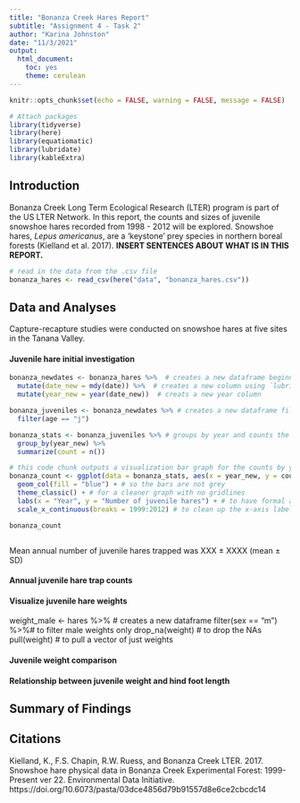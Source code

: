 ```yaml
---
title: "Bonanza Creek Hares Report"
subtitle: "Assignment 4 - Task 2"
author: "Karina Johnston"
date: "11/3/2021"
output: 
  html_document: 
    toc: yes
    theme: cerulean
---
```


```r
knitr::opts_chunk$set(echo = FALSE, warning = FALSE, message = FALSE)

# Attach packages
library(tidyverse)
library(here)
library(equatiomatic)
library(lubridate)
library(kableExtra)
```

## Introduction

Bonanza Creek Long Term Ecological Research (LTER) program is part of the US LTER Network. In this report, the counts and sizes of juvenile snowshoe hares recorded from 1998 - 2012 will be explored. Snowshoe hares, *Lepus americanus*, are a 'keystone' prey species in northern boreal forests (Kielland et al. 2017). **INSERT SENTENCES ABOUT WHAT IS IN THIS REPORT.**


```r
# read in the data from the .csv file
bonanza_hares <- read_csv(here("data", "bonanza_hares.csv"))
```


## Data and Analyses

Capture-recapture studies were conducted on snowshoe hares at five sites in the Tanana Valley. 


#### Juvenile hare initial investigation

```r
bonanza_newdates <- bonanza_hares %>%  # creates a new dataframe beginning with bonanza_hares
  mutate(date_new = mdy(date)) %>%  # creates a new column using `lubridate::mdy()`
  mutate(year_new = year(date_new))  # creats a new year column

bonanza_juveniles <- bonanza_newdates %>% # creates a new dataframe filtering for juveniles
  filter(age == "j")

bonanza_stats <- bonanza_juveniles %>% # groups by year and counts the number by year
  group_by(year_new) %>% 
  summarize(count = n())

# this code chunk outputs a visualization bar graph for the counts by year data
bonanza_count <- ggplot(data = bonanza_stats, aes(x = year_new, y = count)) +
  geom_col(fill = "blue") + # so the bars are not grey
  theme_classic() + # for a cleaner graph with no gridlines
  labs(x = "Year", y = "Number of juvenile hares") + # to have formal axis labels 
  scale_x_continuous(breaks = 1999:2012) # to clean up the x-axis labels

bonanza_count
```


```r

```



Mean annual number of juvenile hares trapped was XXX $\pm$ XXXX (mean $\pm$ SD)

#### Annual juvenile hare trap counts



#### Visualize juvenile hare weights

weight_male <- hares %>% # creates a new dataframe 
filter(sex == "m") %>%# to filter male weights only
drop_na(weight) # to drop the NAs
pull(weight) # to pull a vector of just weights



#### Juvenile weight comparison 



#### Relationship between juvenile weight and hind foot length



## Summary of Findings



## Citations

Kielland, K., F.S. Chapin, R.W. Ruess, and Bonanza Creek LTER. 2017. Snowshoe hare physical data in Bonanza Creek Experimental Forest: 1999-Present ver 22. Environmental Data Initiative. https://doi.org/10.6073/pasta/03dce4856d79b91557d8e6ce2cbcdc14


